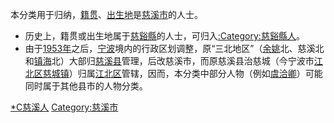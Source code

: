 {{Catnav|頁面分類|各種主題的頁面分類|依中国各省来作的分类|各地中国人|浙江人|宁波人}}

本分类用于归纳，[[籍贯|籍贯]]、[[出生地|出生地]]是[[慈溪市|慈溪市]]的人士。

*历史上，籍贯或出生地属于[[慈谿縣|慈谿縣]]的人士，可归入[[:Category:慈谿縣人|:Category:慈谿縣人]]。
*由于[[1953年|1953年]]之后，[[宁波|宁波]]境内的行政区划调整，原“三北地区”（[[余姚|余姚]]北、慈溪北和[[镇海|镇海]]北）大部归[[慈溪县|慈溪县]]管理，后改慈溪市，而原慈溪县治慈城（今宁波市[[江北区_(宁波市)|江北区]][[慈城镇|慈城镇]]）归属[[江北区_(宁波市)|江北区]]管辖，因而，本分类中部分人物（例如[[虞洽卿|虞洽卿]]）可能同时属于其他县市的人物分类。

[[Category:宁波人|*C慈溪人]]
[[Category:慈溪市|Category:慈溪市]]